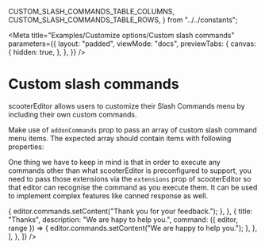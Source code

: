 
  CUSTOM_SLASH_COMMANDS_TABLE_COLUMNS,
  CUSTOM_SLASH_COMMANDS_TABLE_ROWS,
} from "../../constants";


<Meta
  title="Examples/Customize options/Custom slash commands"
  parameters={{
    layout: "padded",
    viewMode: "docs",
    previewTabs: {
      canvas: {
        hidden: true,
      },
    },
  }}
/>

# Custom slash commands

scooterEditor allows users to customize their Slash Commands menu by including
their own custom commands.

Make use of `addonCommands` prop to pass an array of custom slash command menu
items. The expected array should contain items with following properties:

<Table
  columns={CUSTOM_SLASH_COMMANDS_TABLE_COLUMNS}
  rows={CUSTOM_SLASH_COMMANDS_TABLE_ROWS}
/>

One thing we have to keep in mind is that in order to execute any commands other
than what scooterEditor is preconfigured to support, you need to pass those
extensions via the `extensions` prop of scooterEditor so that editor can recognise
the command as you execute them. It can be used to implement complex features
like canned response as well.

<Canvas>
  <Story name="Custom slash commands">
    <Editor
      addonCommands={[
        {
          title: "Canned Responses",
          Icon: RiChatSmileLine,
          description: "Select a canned response",
          optionName: "canned-responses",
          items: [
            {
              title: "Feedback",
              description: "Thank you for your feedback.",
              command: ({ editor, range }) => {
                editor.commands.setContent("Thank you for your feedback.");
              },
            },
            {
              title: "Thanks",
              description: "We are hapy to help you.",
              command: ({ editor, range }) => {
                editor.commands.setContent("We are happy to help you.");
              },
            },
          ],
        },
      ]}
    />
  </Story>
</Canvas>
